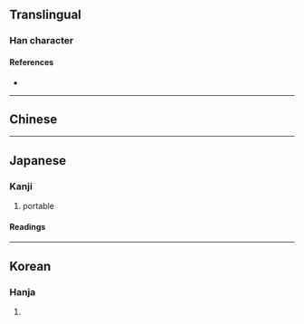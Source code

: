 {{also|攜}}
{{character info/new}}
==Translingual==

===Han character===
{{Han char|rn=64|rad=手|as=10|sn=13|four=|canj=QOGS|ids=⿰扌隽}}

====References====
* {{Han ref|kx=0448.260|dkj=12529|dj=0799.170|hdz=31932.080|uh=643A|ud=25658}}

----

==Chinese==
{{zh-see|攜|sv}}

----

==Japanese==

===Kanji===
{{ja-kanji|grade=c|rs=手10}}

# portable

====Readings====
{{ja-readings
|goon=え
|kanon=けい
|kun=たずさ-わる, たずさ-える
}}

----

==Korean==

===Hanja===
{{ko-hanja|hangeul=휴|eumhun=|rv=hyu|mr=hyu|y=hyu}}

# {{defn|lang=ko|sort=手10}}